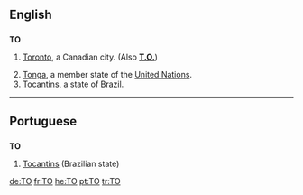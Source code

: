 {{also|Appendix:Variations of "to"}}
==English==

==={{abbreviation}}===
'''TO'''

# {{informal}} [[Toronto]], a Canadian city. (Also '''[[T.O.]]''')
# [[Tonga]], a member state of the [[United Nations]].
# [[Tocantins]], a state of [[Brazil]].

----

==Portuguese==

==={{abbreviation}}===
'''TO'''

# [[Tocantins]] (Brazilian state)

[[de:TO]]
[[fr:TO]]
[[he:TO]]
[[pt:TO]]
[[tr:TO]]